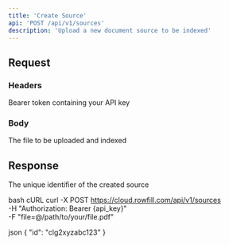 ```yaml
---
title: 'Create Source'
api: 'POST /api/v1/sources'
description: 'Upload a new document source to be indexed'
---
```


## Request

### Headers

<ParamField header="Authorization" type="string" required>
  Bearer token containing your API key
</ParamField>

### Body

<ParamField body="file" type="file" required>
  The file to be uploaded and indexed
</ParamField>

## Response

<ResponseField name="id" type="string">
  The unique identifier of the created source
</ResponseField>

<RequestExample>

bash cURL
curl -X POST https://cloud.rowfill.com/api/v1/sources \
-H "Authorization: Bearer {api_key}" \
-F "file=@/path/to/your/file.pdf"

json
{
"id": "clg2xyzabc123"
}
